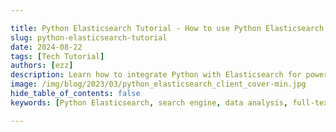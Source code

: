 ```yaml
---

title: Python Elasticsearch Tutorial - How to use Python Elasticsearch client
slug: python-elasticsearch-tutorial
date: 2024-08-22
tags: [Tech Tutorial]
authors: [ezz]
description: Learn how to integrate Python with Elasticsearch for powerful search and analytics capabilities. A comprehensive guide for beginners.
image: /img/blog/2023/03/python_elasticsearch_client_cover-min.jpg
hide_table_of_contents: false
keywords: [Python Elasticsearch, search engine, data analysis, full-text search, distributed systems, web frameworks, monitoring]

---
```


<head>
<script
type="application/ld+json"
dangerouslySetInnerHTML={{ __html: JSON.stringify({
"@context": "[https://schema.org](https://schema.org/)",
"@type": "TechArticle",
"headline": "Python Elasticsearch Tutorial - How to use Python Elasticsearch client",
"alternativeHeadline": "Comprehensive guide on integrating Python with Elasticsearch for powerful search and analytics",
"author": {
"@type": "Person",
"name": "ezz"
},
"publisher": {
"@type": "Organization",
"name": "SigNoz",
"logo": {
"@type": "ImageObject",
"url": "https://signoz.io/img/SigNozLogo-orange.svg"
}
},
"datePublished": "2024-08-14T00:00:00Z",
"dateModified": "2024-08-22T00:00:00Z",
"mainEntityOfPage": {
"@type": "WebPage",
"@id": "https://signoz.io/blog/python-elasticsearch-tutorial/"
},
"description": "Learn how to integrate Python with Elasticsearch for powerful search and analytics capabilities. A comprehensive guide for beginners.",
"keywords": "Python Elasticsearch, search engine, data analysis, full-text search, distributed systems, web frameworks, monitoring",
"articleSection": "Technology",
"inLanguage": "en",
"isPartOf": {
"@type": "Blog",
"name": "SigNoz Blog",
"url": "https://signoz.io/blog/"
},
"about": [
{
"@type": "Thing",
"name": "Elasticsearch",
"description": "A distributed, RESTful search and analytics engine"
},
{
"@type": "Thing",
"name": "Python",
"description": "A high-level programming language"
},
{
"@type": "Thing",
"name": "Data Analysis",
"description": "The process of inspecting, cleansing, transforming, and modeling data"
}
],
"mentions": [
{
"@type": "SoftwareApplication",
"name": "Elasticsearch",
"applicationCategory": "Search Engine"
},
{
"@type": "SoftwareApplication",
"name": "Python",
"applicationCategory": "Programming Language"
},
{
"@type": "SoftwareApplication",
"name": "SigNoz",
"applicationCategory": "Monitoring Platform"
}
],
"mainEntity": {
"@type": "FAQPage",
"mainEntity": [
{
"@type": "Question",
"name": "What is Elasticsearch and why is it used with Python?",
"acceptedAnswer": {
"@type": "Answer",
"text": "Elasticsearch is an open-source search engine built on Apache Lucene. It's used with Python for powerful search and analytics capabilities in applications. Python's rich ecosystem complements Elasticsearch's strengths in full-text search, log analytics, and business intelligence."
}
},
{
"@type": "Question",
"name": "How do I install and set up Elasticsearch with Python?",
"acceptedAnswer": {
"@type": "Answer",
"text": "To set up Elasticsearch with Python: 1. Download and install Elasticsearch from the official website. 2. Install the Elasticsearch Python client using pip: `pip install elasticsearch` 3. Configure the connection in your Python code."
}
},
{
"@type": "Question",
"name": "What are some basic operations I can perform with Python and Elasticsearch?",
"acceptedAnswer": {
"@type": "Answer",
"text": "Basic operations include: 1. Creating an index 2. Indexing documents 3. Searching for documents 4. Updating documents 5. Deleting documents. You can perform these operations using the Elasticsearch Python client's methods like indices.create(), index(), search(), update(), and delete()."
}
},
{
"@type": "Question",
"name": "How can I perform advanced queries in Elasticsearch using Python?",
"acceptedAnswer": {
"@type": "Answer",
"text": "You can use Elasticsearch's Query DSL for advanced queries. Examples include: Full-text search using multi_match, Aggregations for data analysis, Nested queries for complex document structures. Python's Elasticsearch client allows you to construct these queries as dictionaries and pass them to the search() method."
}
},
{
"@type": "Question",
"name": "How can I optimize performance when working with large datasets in Elasticsearch and Python?",
"acceptedAnswer": {
"@type": "Answer",
"text": "To optimize performance: 1. Use bulk operations for indexing large volumes of data 2. Implement caching to reduce repeated queries 3. Use index aliases for zero-downtime reindexing 4. Configure proper index settings and mappings 5. Use appropriate hardware and cluster configuration"
}
}
]
},
"tutorial": {
"@type": "HowTo",
"name": "How to Use Python with Elasticsearch",
"step": [
{
"@type": "HowToStep",
"name": "Install Elasticsearch",
"text": "Download and install Elasticsearch from the official website"
},
{
"@type": "HowToStep",
"name": "Install Python Elasticsearch Client",
"text": "Use pip to install the Elasticsearch Python client: pip install elasticsearch"
},
{
"@type": "HowToStep",
"name": "Configure Elasticsearch Connection",
"text": "Create an Elasticsearch client object in your Python code"
},
{
"@type": "HowToStep",
"name": "Perform Basic Operations",
"text": "Use client methods to create indices, index documents, and perform searches"
},
{
"@type": "HowToStep",
"name": "Implement Advanced Queries",
"text": "Utilize Elasticsearch's Query DSL for complex searches and aggregations"
},
{
"@type": "HowToStep",
"name": "Optimize Performance",
"text": "Use bulk operations, caching, and proper indexing strategies for large datasets"
},
{
"@type": "HowToStep",
"name": "Integrate with Web Frameworks",
"text": "Incorporate Elasticsearch into Python web applications using frameworks like Flask or Django"
}
]
}
}) }}
/>
</head>

Elasticsearch is a popular search engine that can be used to swiftly and almost instantly store, explore, and analyze huge volumes of data. It offers a distributed, multitenant full-text search engine with an HTTP web interface and schema-free JSON documents on top of Apache Lucene.

This guide walks you through the essentials of using Python with Elasticsearch, from setup and how to communicate with an Elasticsearch cluster using a Python Elasticsearch client to advanced operations.

## What is Elasticsearch?

Built on top of the Apache Lucene search framework, Elasticsearch is an open-source search engine. It is flexible, scalable, and simple to use. Elasticsearch may be used to swiftly and almost instantly store, search, and analyze enormous volumes of data.

Elasticsearch is fundamentally a distributed full-text search engine with multitenant support. It communicates via JSON documents and a RESTful API over HTTP, making it simple to integrate with a wide range of computer languages and frameworks. Elasticsearch can automatically deduce the data structure of indexed documents because it is schema-free. Complex data structures can now be stored and searched with ease.

**Key features include:**

- Scalability: Easily scale from a single node to hundreds
- Real-time search: Get instant results as data is indexed
- Powerful querying: Complex search operations with a simple API

Elasticsearch is frequently employed in a variety of use cases, such as:

- **Log analytics:** To find problems, monitor performance, and spot security threats, Elasticsearch is frequently used to analyze logs from web servers, apps, and other systems.
- **Full-text search:** Elasticsearch is a robust full-text search engine that can be included into websites and applications to give search capabilities. Elasticsearch can be used to store and analyze business data, including indicators like sales numbers and consumer activity.

> [SigNoz](https://signoz.io/) is a good ELK alternative for log analytics. In our logs performance benchmark, we found SigNoz to be 2.5x faster than ELK and consumed 50% less resources.
> 

**When combined with Python, Elasticsearch becomes even more versatile.** Python's rich ecosystem of libraries and frameworks complements Elasticsearch's strengths, making it ideal for:

1. Building search-powered web applications
2. Analyzing log data and system metrics
3. Implementing recommendation systems
4. Creating powerful business intelligence tools

In the following sections of this tutorial, we’ll look at how to communicate with an Elasticsearch cluster using the Python Elasticsearch client, including creating an index, running data queries, and using Python and Elasticsearch modules.

## Setting Up Your Virtual Environment

Before you can start working with Elasticsearch in Python, you need to set up your environment. Here are the basic steps:

### Step 1: Install Elasticsearch

Installing Elasticsearch on your machine is the first step. For a range of operating systems, including Windows, macOS, and Linux, Elasticsearch offers pre-built packages. From the [official website](https://www.elastic.co/downloads/elasticsearch), you can download the most recent version of Elasticsearch.

### Step 2: Install the Elasticsearch Python client

Elasticsearch’s Python client can be installed once Elasticsearch has been set up. This Python module offers a straightforward and user-friendly interface for working with Elasticsearch. Using pip, the Python package manager, you can install the Elasticsearch Python client:

```bash
pip install elasticsearch

```

### Step 3: Configure the Elasticsearch connection

The Elasticsearch connection in your Python code needs to be configured next. You must give the host and port of the Elasticsearch instance you wish to connect to in order to do this. An illustration of how to make an Elasticsearch client object is shown below:

```python
from elasticsearch import Elasticsearch

es = Elasticsearch([{'host': 'localhost', 'port': 9200}])

```

In this example, we’re using the default port of `9200` to connect to an Elasticsearch instance that is operating locally.

After completing these fundamental steps, you are now prepared to use Python to interact with Elasticsearch. We will examine how to connect an Elasticsearch cluster to a number of nodes in the following section of this tutorial, as well as how to include configuration while connecting.

## Connecting to an Elasticsearch Cluster

You must connect to an Elasticsearch cluster in order to use Elasticsearch in Python. A group of one or more nodes that collaborate to offer indexing and search capabilities is known as an Elasticsearch cluster.

The host and port of one or more cluster nodes must be specified in order to connect to an Elasticsearch cluster using the Python client for Elasticsearch. To connect to a cluster, construct an Elasticsearch client object as shown in the following example:

```python
es = Elasticsearch([
	{'host': 'node1', 'port': 9200},
	{'host': 'node2', 'port': 9200}
])

```

In this example, we’re connecting to a pair of nodes in an Elasticsearch cluster called `node1` and `node2`, both of which are active on the default port `9200`.

You might need to supply additional credentials to authenticate your connection if your Elasticsearch cluster is set for security. An illustration of how to create an Elasticsearch client object with fundamental authentication is shown below:

```python
es = Elasticsearch(
	[{'host': 'node1', 'port': 9200}],
	http_auth=('username', 'password')
)

```

The username and password we provide in this example will be used to authenticate our connection to the Elasticsearch cluster.

The Elasticsearch Python client’s different APIs can be used to build and manage indices, index data, and search data once you have established a connection to an Elasticsearch cluster. In the following sections of this tutorial, we will examine several of these APIs in further detail.

## Basic Operations with Python and Elasticsearch

Once connected, you can perform various operations:

1. Create an index:
    
    ```python
    es.indices.create(index='my_index')
    ```
    
2. Index a document:
    
    ```python
    doc = {'title': 'Python Elasticsearch Guide', 'content': 'This is a beginner\'s guide...'}
    es.index(index='my_index', body=doc)
    ```
    
3. Search for documents:
    
    ```python
    result = es.search(index='my_index', body={'query': {'match': {'title': 'Python'}}})
    ```
    
4. Update a document:
    
    ```python
    es.update(index='my_index', id='document_id', body={'doc': {'title': 'Updated Title'}})
    ```
    
5. Delete a document:
    
    ```python
    es.delete(index='my_index', id='document_id')
    ```
    

Let’s dive deep into each of the above.

## Indexing Documents in Elasticsearch

Indexing and searching through a lot of documents is one of Elasticsearch’s main use cases. The fundamental piece of information that may be indexed and searched in Elasticsearch is a document. Any JSON object that is a document can be found in an index, which is a group of linked documents.

When using the Python client to index documents in Elasticsearch, you must supply the document’s data as well as the index and type to which it belongs. Here is an illustration of how to index a document using the Python client for Elasticsearch:

```python
from elasticsearch import Elasticsearch

# create a connection to Elasticsearch
es = Elasticsearch([{'host': 'localhost', 'port': 9200}])

# define the document data
doc = {
	'title': 'The quick brown fox',
	'content': 'The quick brown fox jumps over the lazy dog'
}

# index the document
es.index(index='my_index', doc_type='my_type', id=1, body=doc)

```

In this example, we’re setting up a connection to a local Elasticsearch instance. The next step is to define a document with a title and content field. Finally, we index the document using the `index` method of the Elasticsearch client, specifying the index as `my_index`, the type as `my_type`, and the document ID as `1`.

Elasticsearch automatically constructs the index and mapping when you index a document if they don’t already exist. The mapping specifies the index’s structure, down to the data types used in the fields of the documents.

Using the Python client for Elasticsearch, you may also search, update, and delete documents. The Elasticsearch client’s `search`, `update`, and `delete` methods are used to carry out these operations. In the following sections of this tutorial, we’ll go through these techniques in more detail.

## Searching Documents in an Index

The Python client for Elasticsearch offers a variety of search methods that you can use after indexing documents in Elasticsearch. You may carry out complex searches against your data using Elasticsearch’s sophisticated and flexible `search` API.

You must specify the index or indices to search for your search query when using the Python client to look for documents in Elasticsearch. Here is an example of how to search for documents using the `search` method in the Elasticsearch client:

```python
# define the search query
query = {
	'query': {
		'match': {
			'content': 'quick brown fox'
		}
	}
}

# search for documents
result = es.search(index='my_index', body=query)

```

In this example, we’re setting up a connection to a local Elasticsearch instance. Then, we specify a search query that looks for papers with the sentence “quick brown fox” in the `content` field. Finally, we search for documents in the `my_index` index using the Elasticsearch client’s `search` method.

The `search` method produces a result object that includes details about the search, such as the number of matching documents, the search’s execution time, and the matching documents themselves.

To carry out more complicated searches, you may also use more sophisticated search techniques like the <a href = "https://www.elastic.co/guide/en/elasticsearch/reference/current/query-dsl-multi-match-query.html" rel="noopener noreferrer nofollow" target="_blank" >multi_match query</a> or the <a href = "https://www.elastic.co/guide/en/elasticsearch/reference/8.6/query-dsl-bool-query.html" rel="noopener noreferrer nofollow" target="_blank" >bool query</a>. The data in your search results can also be analyzed and summarized using a variety of aggregation techniques.

## Updating Documents in an Index

A document can be updated in Elasticsearch by indexing a new version of it with the same ID as the original document. Elasticsearch replaces the old document with the new one when you index a new version of it.

Using the Python client, you can update a document in Elasticsearch by using the `update` method. The `update` function enables you to make changes to a document’s individual fields without updating the whole thing. Here is an example of how to update a document using the Python client for Elasticsearch:

```python
# define the update data
update_data = {
	'doc': {
		'content': 'A quick brown fox'
	}
}
# update the document
es.update(index='my_index', doc_type='my_type', id=1, body=update_data)

```

In this example, we’re setting up a connection to a local Elasticsearch instance. Next, we define the update data, which identifies the field that must be updated and its new value. Finally, we update the document with ID `1` in the index `my_index` using the Elasticsearch client’s `update` method.

In Elasticsearch, when you edit a document, the newly updated version is combined with the previous version. The fields in the current version of the document that are not mentioned in the `update` data are therefore left alone.

This indicates that the modified document appears as follows:

```json
{
  "title": "The quick brown fox",
  "content": "A quick brown fox"
}

```

Because it is not supplied in the `doc` parameter, the `title` field is unaffected by the modification. You can add them as key-value pairs in the `doc` argument if you wish to edit multiple fields in the document.

The <a href = "https://www.elastic.co/guide/en/elasticsearch/reference/current/docs-update.html" rel="noopener noreferrer nofollow" target="_blank" >script element</a> given to the `update` method can also be used to update a document using a script. It enables you to change fields programmatically based on certain conditions.

Elasticsearch has additional methods for updating documents in addition to the `update` method, such as the `update_by_query` method, which enables you to update many documents simultaneously depending on a search query.

## Deleting Documents from an Index

You can remove a document from an index in Elasticsearch by giving the index, type, and ID of the unwanted document. The Python client’s `delete` method can be used to remove a document. Here is an example of how to delete a document using the Python client for Elasticsearch:

```python
# delete the document with ID 1 from the index 'my_index'
es.delete(index='my_index', doc_type='my_type', id=1)

```

In this example, we’re setting up a connection to a local Elasticsearch instance. The document with the ID of `1` in the index `my_index` is then deleted using the `delete` method of the Elasticsearch client.

Using the <a href = "https://www.elastic.co/guide/en/elasticsearch/reference/current/docs-delete-by-query.html" rel="noopener noreferrer nofollow" target="_blank" >delete_by_query API</a>, it is possible to delete numerous documents simultaneously. You can delete documents using the `delete_by_query` Python method if they match a search query. Here’s an example of how to delete every document that matches a search query using the `delete_by_query` method:

```python
# delete all documents in the index 'my_index' that match the query
es.delete_by_query(index='my_index', body={'query': {'match_all': {}}})

```

In this example, all of the documents in the `my_index` index that match the `match_all` query, which matches every document in the index, are being deleted using the `delete_by_query` method.

Elasticsearch automatically removes a document from an index when you delete it from the index. The document might not be completely removed from all copies of the index right away, though.

The deletion of a document from an index does not remove it from backups or snapshots of the index. To permanently remove a document from an index, a document must be deleted from any backups or snapshots that contain the index.

## Aggregating Data with Aggregations

Elasticsearch’s powerful aggregate feature makes it possible to review and analyze the data contained in an index. Metric computation, data grouping, and data analysis tasks, including statistical analysis, histograms, and more, may all be done with the help of aggregates.

The `search` method of the Elasticsearch client, which enables you to specify the type of aggregation you wish to carry out in the query body, can be used to use aggregations in Elasticsearch with the Python client. Here’s an example of how to use the Elasticsearch Python client to carry out a fundamental aggregation:

```python
# perform a terms aggregation on the 'category' field in the index 'my_index'
es = es.search(
	index='my_index',
	body={
		'size': 0,
		'aggs': {
			'category_count': {
				'terms': {
					'field': 'category'
				}
			}
		}
	}
)
# print the aggregation results
for bucket in res['aggregations']['category_count']['buckets']:
	print(bucket['key'], bucket['doc_count'])

```

In this example, the `category` field in the `my_index` index is the subject of a `terms` aggregate. Each bucket in the list of buckets returned by the aggregate stands for a distinct value in the `category` field and the number of documents that contain that value. We are limiting the amount of search hits to `0` by using the `size` parameter, which indicates that only the aggregate results will be returned in the search results.

Additionally, you can utilize metric aggregations, histogram aggregations, and other types of aggregations. Here is an example of how to aggregate histograms using the Python client for Elasticsearch:

```python
# perform a histogram aggregation on the 'price' field in the index 'my_index'
es = es.search(
	index='my_index',
	body={
		'size': 0,
		'aggs': {
			'price_histogram': {
				'histogram': {
					'field': 'price',
					'interval': 10
				}
			}
		}
	}
)
# print the aggregation results
for bucket in res['aggregations']['price_histogram']['buckets']:
	print(bucket['key'], bucket['doc_count'])

```

In this example, the `price` field in the `my_index` index is the subject of a histogram aggregation. The aggregate divides the documents into buckets that each reflect a range of prices based on the value of the `price` field. The width of each bucket is specified by the `interval` option. The number of documents in each bucket is returned by the aggregation.

Elasticsearch’s aggregates are a potent tool for data analysis and summarization. They may assist you in understanding your data, seeing trends, and drawing conclusions from your data research. Utilizing the Elasticsearch Python client makes it simple to include aggregations into Python programmes and utilize all of Elasticsearch’s capabilities.

## **Advanced Querying and Data Manipulation**

Elasticsearch's Query DSL allows for complex searches:

1. Full-text search:
    
    ```python
    query = {
        'query': {
            'multi_match': {
                'query': 'python elasticsearch',
                'fields': ['title', 'content']
            }
        }
    }
    results = es.search(index='my_index', body=query)
    
    ```
    
2. Aggregations for data analysis:
    
    ```python
    agg_query = {
        'aggs': {
            'popular_tags': {
                'terms': {'field': 'tags.keyword'}
            }
        }
    }
    results = es.search(index='my_index', body=agg_query)
    
    ```
    
3. Handling nested documents:
    
    ```python
    nested_query = {
        'query': {
            'nested': {
                'path': 'comments',
                'query': {
                    'bool': {
                        'must': [{'match': {'comments.username': 'john'}}]
                    }
                }
            }
        }
    }
    results = es.search(index='my_index', body=nested_query)
    
    ```
    

## **Optimizing Performance and Scaling**

To handle large datasets efficiently:

1. Use bulk operations for indexing:
    
    ```python
    actions = [
        {'_index': 'my_index', '_source': {'title': 'Doc 1'}},
        {'_index': 'my_index', '_source': {'title': 'Doc 2'}},
    ]
    helpers.bulk(es, actions)
    
    ```
    
2. Implement caching:
    
    ```python
    from cachetools import TTLCache
    
    cache = TTLCache(maxsize=100, ttl=300)
    
    def cached_search(query):
        cache_key = hash(str(query))
        if cache_key in cache:
            return cache[cache_key]
        result = es.search(index='my_index', body=query)
        cache[cache_key] = result
        return result
    
    ```
    
3. Use index aliases for zero-downtime reindexing:
    
    ```python
    es.indices.put_alias(index='my_index_v1', name='my_index')
    # Reindex data to my_index_v2
    es.indices.update_aliases(body={
        'actions': [
            {'remove': {'index': 'my_index_v1', 'alias': 'my_index'}},
            {'add': {'index': 'my_index_v2', 'alias': 'my_index'}}
        ]
    })
    
    ```
    

## **Integrating Elasticsearch with Python Web Frameworks**

1. Flask integration:
    
    ```python
    from flask import Flask, request, jsonify
    from elasticsearch import Elasticsearch
    
    app = Flask(__name__)
    es = Elasticsearch()
    
    @app.route('/search')
    def search():
        query = request.args.get('q')
        results = es.search(index='my_index', body={'query': {'match': {'content': query}}})
        return jsonify(results['hits']['hits'])
    
    ```
    
2. Django integration:
    
    ```python
    # settings.py
    ELASTICSEARCH_DSL = {
        'default': {
            'hosts': 'localhost:9200'
        },
    }
    
    # views.py
    from elasticsearch_dsl import Search
    from django.http import JsonResponse
    
    def search_view(request):
        query = request.GET.get('q', '')
        s = Search(index='my_index').query('match', content=query)
        response = s.execute()
        return JsonResponse({'results': [hit.to_dict() for hit in response]})
    
    ```
    
3. FastAPI integration:
    
    ```python
    from fastapi import FastAPI
    from elasticsearch import AsyncElasticsearch
    
    app = FastAPI()
    es = AsyncElasticsearch()
    
    @app.get("/search")
    async def search(q: str):
        resp = await es.search(index="my_index", body={"query": {"match": {"content": q}}})
        return {"results": resp["hits"]["hits"]}
    
    ```
    

## **Monitoring Elasticsearch and Python Applications with SigNoz**

SigNoz is an open-source APM tool that helps monitor both your Elasticsearch cluster and Python applications. To get started:

1. SetUp SigNoz
    
    <GetStartedSigNoz />
    
2. Configure your Python application to send telemetry data. Find the instructions [here](https://signoz.io/opentelemetry/python/).
3. Analyze Elasticsearch performance metrics and Python application traces through the SigNoz dashboard.
    
    !https://signoz.io/img/features/apm/apm-cover.webp
    

## Conclusion

Elasticsearch is a popular search and analytics engine that may assist you in swiftly and effectively storing, searching, and analyzing enormous volumes of data. The fundamentals of using the Python Elasticsearch client to communicate with an Elasticsearch cluster have been covered in this tutorial.

These fundamentals include setting up your environment, connecting to a cluster, index documents, searching for documents, updating documents, deleting documents, and performing aggregations. Elasticsearch is popularly used as a component in the ELK stack for log management. The ELK stack is a good choice for log management, but requires effort in maintenance and management. If you’re looking for a lightweight and easy to manage solution for logs, check out [SigNoz](https://signoz.io/).

---

**Related Posts**

[**A Lightweight Open Source ELK alternative**](https://signoz.io/blog/elk-alternative-open-source/)

## **FAQs**

### **What are the system requirements for running Elasticsearch with Python?**

Elasticsearch requires Java 8 or later. For Python, version 3.6+ is recommended. Ensure your system has sufficient RAM (at least 4GB) and storage space for your data.

### **How does Elasticsearch compare to traditional databases for search functionality?**

Elasticsearch excels in full-text search and complex queries on large datasets. Traditional databases may struggle with these tasks but are often better for transactional operations.

### **Can I use Elasticsearch with Python for machine learning tasks?**

Yes, Elasticsearch offers machine learning features, and Python's scikit-learn or TensorFlow can be used alongside Elasticsearch for advanced ML tasks.

### **What are some common pitfalls to avoid when working with Elasticsearch and Python?**

Avoid indexing large volumes of data without bulk operations, neglecting to implement proper security measures, and overlooking index optimization for your specific use case.

### What is Elasticsearch and why is it used with Python?

Elasticsearch is an open-source search engine built on Apache Lucene. It's used with Python for powerful search and analytics capabilities in applications. Python's rich ecosystem complements Elasticsearch's strengths in full-text search, log analytics, and business intelligence.

### How do I install and set up Elasticsearch with Python?

To set up Elasticsearch with Python:

1. Download and install Elasticsearch from the official website.
2. Install the Elasticsearch Python client using pip: `pip install elasticsearch`
3. Configure the connection in your Python code:
    
    ```python
    from elasticsearch import Elasticsearch
    es = Elasticsearch([{'host': 'localhost', 'port': 9200}])
    
    ```
    

### What are some basic operations I can perform with Python and Elasticsearch?

Basic operations include:

1. Creating an index
2. Indexing documents
3. Searching for documents
4. Updating documents
5. Deleting documents
You can perform these operations using the Elasticsearch Python client's methods like `indices.create()`, `index()`, `search()`, `update()`, and `delete()`.

### How can I perform advanced queries in Elasticsearch using Python?

You can use Elasticsearch's Query DSL for advanced queries. Examples include:

- Full-text search using `multi_match`
- Aggregations for data analysis
- Nested queries for complex document structures
Python's Elasticsearch client allows you to construct these queries as dictionaries and pass them to the `search()` method.

### How can I optimize performance when working with large datasets in Elasticsearch and Python?

To optimize performance:

1. Use bulk operations for indexing large volumes of data
2. Implement caching to reduce repeated queries
3. Use index aliases for zero-downtime reindexing
4. Configure proper index settings and mappings
5. Use appropriate hardware and cluster configuration

### Can I integrate Elasticsearch with Python web frameworks?

Yes, you can integrate Elasticsearch with popular Python web frameworks like Flask, Django, and FastAPI. Each framework has its own way of integration, but generally, you'll create an Elasticsearch client and use it within your views or routes to perform search operations.

### How can I monitor my Elasticsearch cluster and Python application performance?

You can use tools like SigNoz, an open-source APM tool, to monitor both your Elasticsearch cluster and Python applications. SigNoz helps you analyze Elasticsearch performance metrics and Python application traces through a unified dashboard.